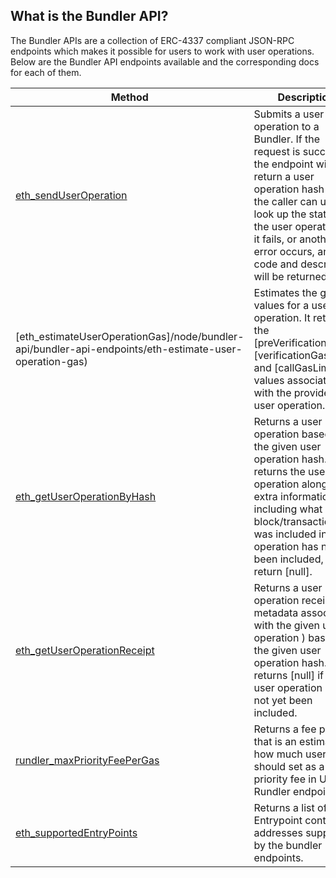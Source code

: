 ## What is the Bundler API?

The Bundler APIs are a collection of ERC-4337 compliant JSON-RPC endpoints which makes it possible for users to work with user operations. Below are the Bundler API endpoints available and the corresponding docs for each of them.

| Method                                                                                                   | Description                                                                                                                                                                                                                                                                    |
| -------------------------------------------------------------------------------------------------------- | ------------------------------------------------------------------------------------------------------------------------------------------------------------------------------------------------------------------------------------------------------------------------------ |
| [eth_sendUserOperation](/node/bundler-api/bundler-api-endpoints/eth-send-user-operation)                 | Submits a user operation to a Bundler. If the request is successful, the endpoint will return a user operation hash that the caller can use to look up the status of the user operation. If it fails, or another error occurs, an error code and description will be returned. |
| [eth_estimateUserOperationGas]/node/bundler-api/bundler-api-endpoints/eth-estimate-user-operation-gas)   | Estimates the gas values for a user operation. It returns the [preVerificationGas], [verificationGasLimit], and [callGasLimit] values associated with the provided user operation.                                                                                             |
| [eth_getUserOperationByHash](/node/bundler-api/bundler-api-endpoints/eth-get-user-operation-by-hash)     | Returns a user operation based on the given user operation hash. It returns the user operation along with extra information including what block/transaction it was included in. If the operation has not yet been included, it will return [null].                            |
| [eth_getUserOperationReceipt](/node/bundler-api/bundler-api-endpoints/eth-get-user-operation-receipt)    | Returns a user operation receipt ( metadata associated with the given user operation ) based on the given user operation hash. It returns [null] if the user operation has not yet been included.                                                                              |
| [rundler_maxPriorityFeePerGas](/node/bundler-api/bundler-api-endpoints/rundler-max-priority-fee-per-gas) | Returns a fee per gas that is an estimate of how much users should set as a priority fee in UOs for Rundler endpoints.                                                                                                                                                         |
| [eth_supportedEntryPoints](/node/bundler-api/bundler-api-endpoints/eth-supported-entry-points)           | Returns a list of Entrypoint contract addresses supported by the bundler endpoints.                                                                                                                                                                                            |
